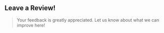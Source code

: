 ## Leave a Review!

> Your feedback is greatly appreciated. Let us know about what we can improve here!